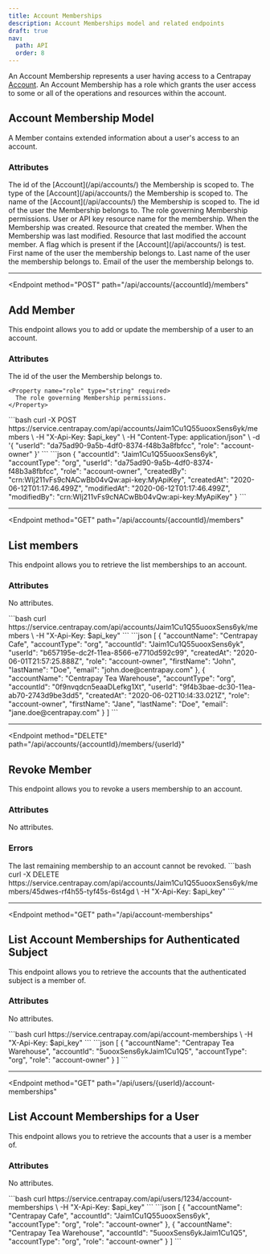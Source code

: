 ```yaml
---
title: Account Memberships
description: Account Memberships model and related endpoints
draft: true
nav:
  path: API
  order: 8
---
```


An Account Membership represents a user having access to a Centrapay
[Account](/api/accounts/). An Account Membership has a role which grants the user access to
some or all of the operations and resources within the account.

## Account Membership Model

A Member contains extended information about a user's access to an account.

### Attributes

<Properties>
  <Property name="accountId" type="string">
    The id of the [Account](/api/accounts/) the Membership is scoped to.
  </Property>

  <Property name="accountType" type="string">
    The type of the [Account](/api/accounts/) the Membership is scoped to.
  </Property>

  <Property name="accountName" type="string">
    The name of the [Account](/api/accounts/) the Membership is scoped to.
  </Property>

  <Property name="userId" type="string">
    The id of the user the Membership belongs to.
  </Property>

  <Property name="role" type="string">
    The role governing Membership permissions.
  </Property>

  <Property name="subject" type="crn">
    User or API key resource name for the membership.
  </Property>

  <Property name="createdAt" type="timestamp">
    When the Membership was created.
  </Property>

  <Property name="createdBy" type="crn">
    Resource that created the  member.
  </Property>

  <Property name="modifiedAt" type="timestamp">
    When the Membership was last modified.
  </Property>

  <Property name="modifiedBy" type="crn">
    Resource that last modified the account member.
  </Property>

  <Property name="testAccount" type="boolean">
    A flag which is present if the [Account](/api/accounts/) is test.
  </Property>

  <Property name="firstName" type="string">
    First name of the user the membership belongs to.
  </Property>

  <Property name="lastName" type="string">
    Last name of the user the membership belongs to.
  </Property>

  <Property name="email" type="string">
    Email of the user the membership belongs to.
  </Property>
</Properties>

---

<Endpoint
  method="POST"
  path="/api/accounts/{accountId}/members"
>
  ## Add Member <Badge type="experimental"/>

  This endpoint allows you to add or update the membership of a user to an account.

  ### Attributes
  <Properties>
    <Property name="userId" type="string" required>
      The id of the user the Membership belongs to.
    </Property>

    <Property name="role" type="string" required>
      The role governing Membership permissions.
    </Property>
  </Properties>

  <CodePanel slot="code-examples" title="Request" method="POST" path="/api/accounts/{accountId}/members">
    ```bash
    curl -X POST https://service.centrapay.com/api/accounts/Jaim1Cu1Q55uooxSens6yk/members \
      -H "X-Api-Key: $api_key" \
      -H "Content-Type: application/json" \
      -d '{
        "userId": "da75ad90-9a5b-4df0-8374-f48b3a8fbfcc",
        "role": "account-owner"
      }'
    ```
  </CodePanel>

  <CodePanel slot="code-examples" title="Response">
    ```json
    {
      "accountId": "Jaim1Cu1Q55uooxSens6yk",
      "accountType": "org",
      "userId": "da75ad90-9a5b-4df0-8374-f48b3a8fbfcc",
      "role": "account-owner",
      "createdBy": "crn:WIj211vFs9cNACwBb04vQw:api-key:MyApiKey",
      "createdAt": "2020-06-12T01:17:46.499Z",
      "modifiedAt": "2020-06-12T01:17:46.499Z",
      "modifiedBy": "crn:WIj211vFs9cNACwBb04vQw:api-key:MyApiKey"
    }
    ```
    </CodePanel>
</Endpoint>

---

<Endpoint
  method="GET"
  path="/api/accounts/{accountId}/members"
>
  ## List members

  This endpoint allows you to retrieve the list memberships to an account.

  ### Attributes
  No attributes.

  <CodePanel slot="code-examples" title="Request" method="GET" path="/api/accounts/{accountId}/members">
    ```bash
    curl https://service.centrapay.com/api/accounts/Jaim1Cu1Q55uooxSens6yk/members \
      -H "X-Api-Key: $api_key"
    ```
  </CodePanel>

  <CodePanel slot="code-examples" title="Response">
    ```json
    [
      {
        "accountName": "Centrapay Cafe",
        "accountType": "org",
        "accountId": "Jaim1Cu1Q55uooxSens6yk",
        "userId": "b657195e-dc2f-11ea-8566-e7710d592c99",
        "createdAt": "2020-06-01T21:57:25.888Z",
        "role": "account-owner",
        "firstName": "John",
        "lastName": "Doe",
        "email": "john.doe@centrapay.com"
      },
      {
        "accountName": "Centrapay Tea Warehouse",
        "accountType": "org",
        "accountId": "0f9nvqdcn5eaaDLefkg1Xt",
        "userId": "9f4b3bae-dc30-11ea-ab70-2743d9be3dd5",
        "createdAt": "2020-06-02T10:l4:33.021Z",
        "role": "account-owner",
        "firstName": "Jane",
        "lastName": "Doe",
        "email": "jane.doe@centrapay.com"
      }
    ]
    ```
  </CodePanel>
</Endpoint>

---

<Endpoint
  method="DELETE"
  path="/api/accounts/{accountId}/members/{userId}"
>
  ## Revoke Member

  This endpoint allows you to revoke a users membership to an account.

  ### Attributes
  No attributes.

  ### Errors
  <Properties>
    <Error code="403" message="LAST_OWNER_NOT_REVOKABLE">
      The last remaining membership to an account cannot be revoked.
    </Error>
  </Properties>

  <CodePanel slot="code-examples" title="Request" method="DELETE" path="/api/accounts/{accountId}/members/{userId}">
    ```bash
    curl -X DELETE https://service.centrapay.com/api/accounts/Jaim1Cu1Q55uooxSens6yk/members/45dwes-rf4h55-tyf45s-6st4gd \
      -H "X-Api-Key: $api_key"
    ```
  </CodePanel>
</Endpoint>

---

<Endpoint
  method="GET"
  path="/api/account-memberships"
>
  ## List Account Memberships for Authenticated Subject

  This endpoint allows you to retrieve the accounts that the authenticated subject is a member of.

  ### Attributes
  No attributes.

  <CodePanel slot="code-examples" title="Request" method="GET" path="/api/account-memberships">
    ```bash
    curl https://service.centrapay.com/api/account-memberships \
      -H "X-Api-Key: $api_key"
    ```
  </CodePanel>

  <CodePanel slot="code-examples" title="Response">
    ```json
    [
      {
        "accountName": "Centrapay Tea Warehouse",
        "accountId": "5uooxSens6ykJaim1Cu1Q5",
        "accountType": "org",
        "role": "account-owner"
      }
    ]
    ```
  </CodePanel>
</Endpoint>

---

<Endpoint
  method="GET"
  path="/api/users/{userId}/account-memberships"
>
  ## List Account Memberships for a User

  This endpoint allows you to retrieve the accounts that a user is a member of.

  ### Attributes
  No attributes.

  <CodePanel slot="code-examples" title="Request" method="GET" path="/api/users/{userId}/account-memberships">
    ```bash
    curl https://service.centrapay.com/api/users/1234/account-memberships \
      -H "X-Api-Key: $api_key"
    ```
  </CodePanel>

  <CodePanel slot="code-examples" title="Response">
    ```json
    [
      {
        "accountName": "Centrapay Cafe",
        "accountId": "Jaim1Cu1Q55uooxSens6yk",
        "accountType": "org",
        "role": "account-owner"
      },
      {
        "accountName": "Centrapay Tea Warehouse",
        "accountId": "5uooxSens6ykJaim1Cu1Q5",
        "accountType": "org",
        "role": "account-owner"
      }
    ]
    ```
  </CodePanel>
</Endpoint>
